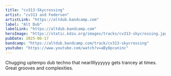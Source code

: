 ```yaml
---
title: "cv313-Skycrossing"
artist: "cv313 and Federsen"
artistLink: "https://altdub.bandcamp.com"
label: "Alt Dub"
labelLink: "https://altdub.bandcamp.com"
heroImage: "https://static.kdzu.org/images/tracks/cv313-skycrossing.jpg"
pubDate: 2025-06-17
bandcamp: "https://altdub.bandcamp.com/track/cv313-skycrossing"
youtube: "https://www.youtube.com/watch?v=aBy8pcuninc"
---
```


Chugging uptempo dub techno that nearllllyyyyyy gets trancey at times. Great grooves and complexities.
